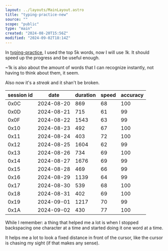 ```yaml
---
layout: ../layouts/MainLayout.astro
title: "typing-practice-new"
source: ""
scope: "public"
type: "main"
created: "2024-08-20T15:56Z"
modified: "2024-09-02T18:14Z"
---
```


In [typing-practice](/typing-practice), I used the top 5k words, now I will use *1k*. It should speed up the progress and be useful enough.

~1k is also about the amount of words that I can recognize instantly, not having to think about them, it seem.

Also now it's a *streak* and it shan't be broken.

| session id | date       | duration | speed | accuracy |
| ---------- | ---------- | -------- | ----- | -------- |
| 0x0C       | 2024-08-20 | 869      | 68    | 100      |
| 0x0D       | 2024-08-21 | 715      | 61    | 99       |
| 0x0F       | 2024-08-22 | 1543     | 63    | 99       |
| 0x10       | 2024-08-23 | 492      | 67    | 100      |
| 0x11       | 2024-08-24 | 403      | 72    | 100      |
| 0x12       | 2024-08-25 | 1604     | 62    | 99       |
| 0x13       | 2024-08-26 | 734      | 69    | 100      |
| 0x14       | 2024-08-27 | 1676     | 69    | 99       |
| 0x15       | 2024-08-28 | 469      | 66    | 99       |
| 0x16       | 2024-08-29 | 1139     | 64    | 99       |
| 0x17       | 2024-08-30 | 539      | 68    | 100      |
| 0x18       | 2024-08-31 | 402      | 69    | 100      |
| 0x19       | 2024-09-01 | 1217     | 70    | 99       |
| 0x1A       | 2024-09-02 | 430      | 77    | 100      |

While I remember: a thing that helped me a lot is when I stopped backspacing one character at a time and started doing it one word at a time.

It helps me a lot to look a fixed distance in front of the cursor, like the cursor is chasing my sight (if that makes any sense).